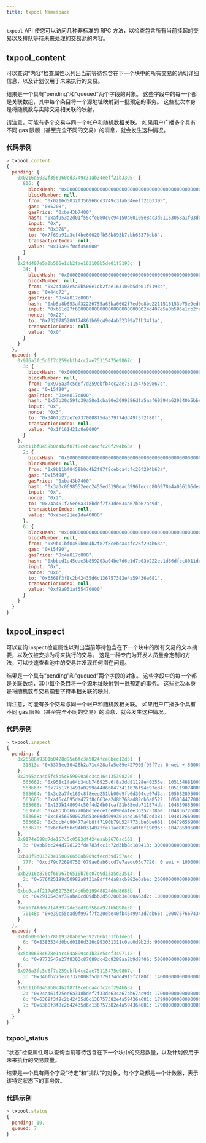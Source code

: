 ---
title: txpool Namespace
---

`txpool` API 使您可以访问几种非标准的 RPC 方法，以检查包含所有当前挂起的交易以及排队等待未来处理的交易池的内容。

## txpool_content
可以查询“内容”检查属性以列出当前等待包含在下一个块中的所有交易的确切详细信息，以及计划仅用于未来执行的交易。

结果是一个具有“pending”和“queued”两个字段的对象。 这些字段中的每一个都是关联数组，其中每个条目将一个源地址映射到一批预定的事务。 这些批次本身是将随机数与实际交易相关联的映射。

请注意，可能有多个交易与同一个帐户和随机数相关联。 如果用户广播多个具有不同 gas 限额（甚至完全不同的交易）的消息，就会发生这种情况。

### 代码示例

```javascript
> txpool.content
{
  pending: {
    0x0216d5032f356960cd3749c31ab34eeff21b3395: {
      806: {
        blockHash: "0x0000000000000000000000000000000000000000000000000000000000000000",
        blockNumber: null,
        from: "0x0216d5032f356960cd3749c31ab34eeff21b3395",
        gas: "0x5208",
        gasPrice: "0xba43b7400",
        hash: "0xaf953a2d01f55cfe080c0c94150a60105e8ac3d51153058a1f03dd239dd08586",
        input: "0x",
        nonce: "0x326",
        to: "0x7f69a91a3cf4be60020fb58b893b7cbb65376db8",
        transactionIndex: null,
        value: "0x19a99f0cf456000"
      }
    },
    0x24d407e5a0b506e1cb2fae163100b5de01f5193c: {
      34: {
        blockHash: "0x0000000000000000000000000000000000000000000000000000000000000000",
        blockNumber: null,
        from: "0x24d407e5a0b506e1cb2fae163100b5de01f5193c",
        gas: "0x44c72",
        gasPrice: "0x4a817c800",
        hash: "0xb5b8b853af32226755a65ba0602f7ed0e8be2211516153b75e9ed640a7d359fe",
        input: "0xb61d27f600000000000000000000000024d407e5a0b506e1cb2fae163100b5de01f5193c00000000000000000000000000000000000000000000000053444835ec580000000000000000000000000000000000000000000000000000000000000000006000000000000000000000000000000000000000000000000000000000000000000000000000000000000000000000000000000000000000000000000000000000",
        nonce: "0x22",
        to: "0x7320785200f74861b69c49e4ab32399a71b34f1a",
        transactionIndex: null,
        value: "0x0"
      }
    }
  },
  queued: {
    0x976a3fc5d6f7d259ebfb4cc2ae75115475e9867c: {
      3: {
        blockHash: "0x0000000000000000000000000000000000000000000000000000000000000000",
        blockNumber: null,
        from: "0x976a3fc5d6f7d259ebfb4cc2ae75115475e9867c",
        gas: "0x15f90",
        gasPrice: "0x4a817c800",
        hash: "0x57b30c59fc39a50e1cba90e3099286dfa5aaf60294a629240b5bbec6e2e66576",
        input: "0x",
        nonce: "0x3",
        to: "0x346fb27de7e7370008f5da379f74dd49f5f2f80f",
        transactionIndex: null,
        value: "0x1f161421c8e0000"
      }
    },
    0x9b11bf0459b0c4b2f87f8cebca4cfc26f294b63a: {
      2: {
        blockHash: "0x0000000000000000000000000000000000000000000000000000000000000000",
        blockNumber: null,
        from: "0x9b11bf0459b0c4b2f87f8cebca4cfc26f294b63a",
        gas: "0x15f90",
        gasPrice: "0xba43b7400",
        hash: "0x3a3c0698552eec2455ed3190eac3996feccc806970a4a056106deaf6ceb1e5e3",
        input: "0x",
        nonce: "0x2",
        to: "0x24a461f25ee6a318bdef7f33de634a67bb67ac9d",
        transactionIndex: null,
        value: "0xebec21ee1da40000"
      },
      6: {
        blockHash: "0x0000000000000000000000000000000000000000000000000000000000000000",
        blockNumber: null,
        from: "0x9b11bf0459b0c4b2f87f8cebca4cfc26f294b63a",
        gas: "0x15f90",
        gasPrice: "0x4a817c800",
        hash: "0xbbcd1e45eae3b859203a04be7d6e1d7b03b222ec1d66dfcc8011dd39794b147e",
        input: "0x",
        nonce: "0x6",
        to: "0x6368f3f8c2b42435d6c136757382e4a59436a681",
        transactionIndex: null,
        value: "0xf9a951af55470000"
      }
    }
  }
}
```

## txpool_inspect
可以查询`inspect`检查属性以列出当前等待包含在下一个块中的所有交易的文本摘要，以及仅被安排为将来执行的交易。 这是一种专门为开发人员量身定制的方法，可以快速查看池中的交易并发现任何潜在问题。

结果是一个具有“pending”和“queued”两个字段的对象。 这些字段中的每一个都是关联数组，其中每个条目将一个源地址映射到一批预定的事务。 这些批次本身是将随机数与交易摘要字符串相关联的映射。

请注意，可能有多个交易与同一个帐户和随机数相关联。 如果用户广播多个具有不同 gas 限额（甚至完全不同的交易）的消息，就会发生这种情况。

### 代码示例

```javascript
> txpool.inspect
{
  pending: {
    0x26588a9301b0428d95e6fc3a5024fce8bec12d51: {
      31813: "0x3375ee30428b2a71c428afa5e89e427905f95f7e: 0 wei + 500000 × 20000000000 wei"
    },
    0x2a65aca4d5fc5b5c859090a6c34d164135398226: {
      563662: "0x958c1fa64b34db746925c6f8a3dd81128e40355e: 1051546810000000000 wei + 90000 gas × 20000000000 wei",
      563663: "0x77517b1491a0299a44d668473411676f94e97e34: 1051190740000000000 wei + 90000 gas × 20000000000 wei",
      563664: "0x3e2a7fe169c8f8eee251bb00d9fb6d304ce07d3a: 1050828950000000000 wei + 90000 gas × 20000000000 wei",
      563665: "0xaf6c4695da477f8c663ea2d8b768ad82cb6a8522: 1050544770000000000 wei + 90000 gas × 20000000000 wei",
      563666: "0x139b148094c50f4d20b01caf21b85edb711574db: 1048598530000000000 wei + 90000 gas × 20000000000 wei",
      563667: "0x48b3bd66770b0d1eecefce090dafee36257538ae: 1048367260000000000 wei + 90000 gas × 20000000000 wei",
      563668: "0x468569500925d53e06dd0993014ad166fd7dd381: 1048126690000000000 wei + 90000 gas × 20000000000 wei",
      563669: "0x3dcb4c90477a4b8ff7190b79b524773cbe3be661: 1047965690000000000 wei + 90000 gas × 20000000000 wei",
      563670: "0x6dfef5bc94b031407ffe71ae8076ca0fbf190963: 1047859050000000000 wei + 90000 gas × 20000000000 wei"
    },
    0x9174e688d7de157c5c0583df424eaab2676ac162: {
      3: "0xbb9bc244d798123fde783fcc1c72d3bb8c189413: 30000000000000000000 wei + 85000 gas × 21000000000 wei"
    },
    0xb18f9d01323e150096650ab989cfecd39d757aec: {
      777: "0xcd79c72690750f079ae6ab6ccd7e7aedc03c7720: 0 wei + 1000000 gas × 20000000000 wei"
    },
    0xb2916c870cf66967b6510b76c07e9d13a5d23514: {
      2: "0x576f25199d60982a8f31a8dff4da8acb982e6aba: 26000000000000000000 wei + 90000 gas × 20000000000 wei"
    },
    0xbc0ca4f217e052753614d6b019948824d0d8688b: {
      0: "0x2910543af39aba0cd09dbb2d50200b3e800a63d2: 1000000000000000000 wei + 50000 gas × 1171602790622 wei"
    },
    0xea674fdde714fd979de3edf0f56aa9716b898ec8: {
      70148: "0xe39c55ead9f997f7fa20ebe40fb4649943d7db66: 1000767667434026200 wei + 90000 gas × 20000000000 wei"
    }
  },
  queued: {
    0x0f6000de1578619320aba5e392706b131fb1de6f: {
      6: "0x8383534d0bcd0186d326c993031311c0ac0d9b2d: 9000000000000000000 wei + 21000 gas × 20000000000 wei"
    },
    0x5b30608c678e1ac464a8994c3b33e5cdf3497112: {
      6: "0x9773547e27f8303c87089dc42d9288aa2b9d8f06: 50000000000000000000 wei + 90000 gas × 50000000000 wei"
    },
    0x976a3fc5d6f7d259ebfb4cc2ae75115475e9867c: {
      3: "0x346fb27de7e7370008f5da379f74dd49f5f2f80f: 140000000000000000 wei + 90000 gas × 20000000000 wei"
    },
    0x9b11bf0459b0c4b2f87f8cebca4cfc26f294b63a: {
      2: "0x24a461f25ee6a318bdef7f33de634a67bb67ac9d: 17000000000000000000 wei + 90000 gas × 50000000000 wei",
      6: "0x6368f3f8c2b42435d6c136757382e4a59436a681: 17990000000000000000 wei + 90000 gas × 20000000000 wei",
      7: "0x6368f3f8c2b42435d6c136757382e4a59436a681: 17900000000000000000 wei + 90000 gas × 20000000000 wei"
    }
  }
}
```

### txpool_status
“状态”检查属性可以查询当前等待包含在下一个块中的交易数量，以及计划仅用于未来执行的交易数量。

结果是一个具有两个字段“待定”和“排队”的对象，每个字段都是一个计数器，表示该特定状态下的事务数。

### 代码示例

```javascript
> txpool.status
{
  pending: 10,
  queued: 7
}
```
